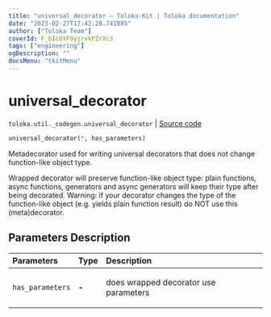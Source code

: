 ```yaml
---
title: "universal_decorator — Toloka-Kit | Toloka documentation"
date: "2023-02-27T17:42:28.741885"
author: ["Toloka Team"]
coverId: F_bIcOYF9yjrxkPZrXc3
tags: ["engineering"]
ogDescription: ""
docsMenu: "tkitMenu"
---
```


# universal_decorator
`toloka.util._codegen.universal_decorator` | [Source code](https://github.com/Toloka/toloka-kit/blob/v1.1.4/src/util/_codegen.py#L60)

```python
universal_decorator(*, has_parameters)
```

Metadecorator used for writing universal decorators that does not change function-like object type.

Wrapped decorator will preserve function-like object type: plain functions, async functions, generators and
async generators will keep their type after being decorated. Warning: if your decorator changes the
type of the function-like object (e.g. yields plain function result) do NOT use this (meta)decorator.

## Parameters Description

| Parameters | Type | Description |
| :----------| :----| :-----------|
`has_parameters`|**-**|<p>does wrapped decorator use parameters</p>